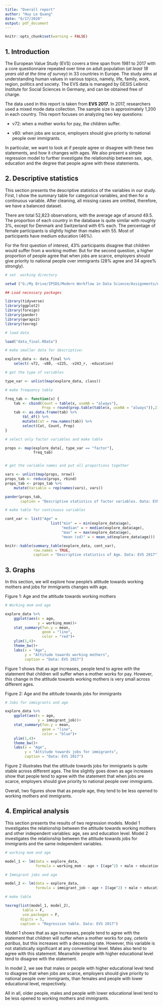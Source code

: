 ```yaml
---
title: "Overall report"
author: "Huy Le Quang"
date: "6/17/2020"
output: pdf_document
---
```


```r
knitr::opts_chunk$set(warning = FALSE)
```

## 1. Introduction

The European Value Study (EVS) covers a time span from 1981 to 2017 with a core questionnaire repeated over time on adult population (*at least 18 years old at the time of survey*) in 33 countries in Europe. The study aims at understanding human values in various topics, namely, life, family, work, region, politics and society. The EVS data is managed by GESIS Leibniz Institute for Social Sciences in Germany, and can be obtained free of charge.

The data used in this report is taken from **EVS 2017**. In 2017, researchers used a mixed mode data collection. The sample size is approximately 1,200 in each country. This report focuses on analyzing two key questions: 

- v72: when a mother works for pay, the children suffer.

- v80: when jobs are scarce, employers should give priority to national people over immigrants.

In particular, we want to look at if people agree or disagree with these two statements, and how it changes with ages. We also present a simple regression model to further investigate the relationship between sex, age, education and the degree that people agree with these statements. 

## 2. Descriptive statistics

This section presents the descriptive statistics of the variables in our study. First, I show the summary table for categorical variables, and then for a continuous variable. After cleaning, all missing cases are omitted, therefore, we have a balanced dataset. 

There are total 52,823 observations, with the average age of around 49.5. The proportion of each country in the database is quite similar with roughly 3\%, except for Denmark and Switzerland with 6\% each. The percentage of female participants is slightly higher than males with 55. Most of participants have medium education (46\%).

For the first question of interest, 43\% participants disagree that children would suffer from a working mother. But for the second question, a higher proportion of people agree that when jobs are scarce, employers should give priority to national people over immigrants (28\% agree and 34 agree\% strongly).


```r

# set  working directory

setwd ("G:/My Drive/IPSDS/Modern Workflow in Data Science/Assignments/Assignment-2/")

## Load necessary packages

library(tidyverse)
library(ggplot2)
library(foreign)
library(pander)
library(qwraps2)
library(texreg)

# load data

load("data_final.RData")

# make smaller data for descriptive:

explore_data <- data_final %>% 
    select(-v72, -v80, -v225, -v243_r, -education)

# get the type of variables

type_var <- unlist(map(explore_data, class))

# make frequency table

freq_tab <- function(x) {
    tab <- cbind(Count = table(x, useNA = "always"),
                 Prop = round(prop.table(table(x, useNA = "always")),2))
    tab <- as.data.frame(tab) %>% 
        tbl_df() %>% 
        mutate(Cat = row.names(tab)) %>% 
        select(Cat, Count, Prop)
}

# select only factor variables and make table

props <- map(explore_data[, type_var == "factor"],
             freq_tab)


# get the variable names and put all proportions together

vars <- unlist(map(props, nrow))
props_tab <- reduce(props, rbind)
props_tab <- props_tab %>% 
    mutate(Variable = rep(names(vars), vars))

pander(props_tab, 
       caption = "Descriptive statistics of factor variables. Data: EVS 2017")

# make table for continuous variables

cont_var <- list("Age" = 
                     list("min" = ~ min(explore_data$age),
                          "median" = ~ median(explore_data$age),
                          "max" = ~ max(explore_data$age),
                          "mean (sd)" = ~ mean_sd(explore_data$age)))

knitr::kable(summary_table(explore_data, cont_var),
             row.names = TRUE,
             caption = "Descriptive statistics of Age. Data: EVS 2017")

```

## 3. Graphs

In this section, we will explore how people's attitude towards working mothers and jobs for immigrants changes with age.

Figure 1: Age and the attitude towards working mothers


```r

# Working mom and age

explore_data %>% 
    ggplot(aes(x = age,
               y = working_mom))+
    stat_summary(fun.y = mean,
                 geom = "line",
                 color = "red")+
    ylim(1,4)+
    theme_bw()+
    labs(x = "Age",
         y = "Attitude towards working mothers",
         caption = "Data: EVS 2017")

```
Figure 1 shows that as age increases, people tend to agree with the statement that children will suffer when a mother works for pay. However, this change in the attitude towards working mothers is very small across different ages.


Figure 2: Age and the attitude towards jobs for immigrants


```r

# Jobs for immigrants and age

explore_data %>% 
    ggplot(aes(x = age,
               y = immigrant_job))+
    stat_summary(fun.y = mean,
                 geom = "line",
                 color = "blue")+
    ylim(1,4)+
    theme_bw()+
    labs(x = "Age",
         y = "Attitude towards jobs for immigrants",
         caption = "Data: EVS 2017")

```

Figure 2 illustrates that the attitude towards jobs for immigrants is quite stable across different ages. The line slightly goes down as age increases show that people tend to agree with the statement that when jobs are scarce, employers should give priority to national people over immigrants. 

Overall, two figures show that as people age, they tend to be less opened to working mothers and immigrants. 

## 4. Empirical analysis

This section presents the results of two regression models. Model 1 investigates the relationship between the attitude towards working mothers and other independent variables: age, sex and education level. Model 2 investigates the relationship between the attitude towards jobs for immigrants and the same independent variables.

```r

# working mom and age

model_1 <- lm(data = explore_data,
              formula = working_mom ~ age + I(age^2) + male + education_fct)

# Immigrant jobs and age

model_2 <- lm(data = explore_data,
              formula = immigrant_job ~ age + I(age^2) + male + education_fct)

# make table

texreg(list(model_1, model_2),
        table = F, 
        use.packages = F,
       digits = 5,
       caption = "Regression table. Data: EVS 2017")

```

Model 1 shows that as age increases, people tend to agree with the statement that children will suffer when a mother works for pay, *ceteris paribus*, but this increases with a decreasing rate. However, this variable is not statistically significant at any conventional level. Males also tend to agree with this statement. Meanwhile people with higher educational level tend to disagree with the statement. 

In model 2, we see that males or people with higher educational level tend to disagree that when jobs are scarce, employers should give priority to national people over immigrants, than females and people with lower educational level, respectively. 

All in all, older people, males and people with lower educational level tend to be less opened to working mothers and immigrants.
